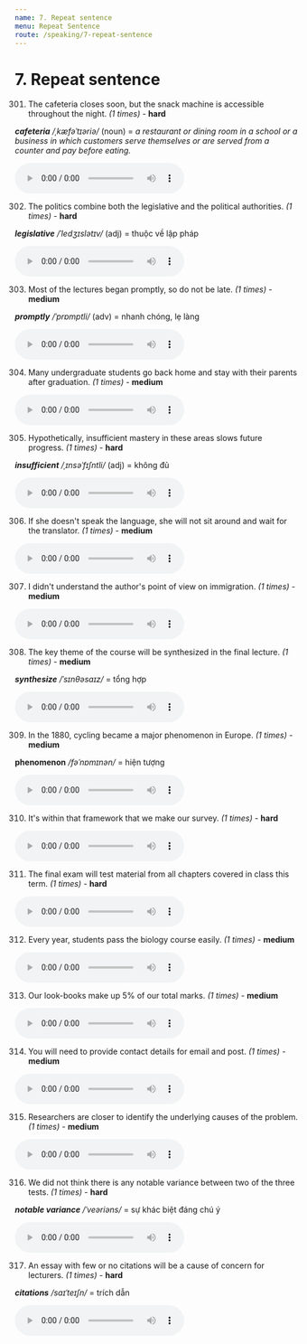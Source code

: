 ```yaml
---
name: 7. Repeat sentence
menu: Repeat Sentence
route: /speaking/7-repeat-sentence
---
```


# 7. Repeat sentence

301. The cafeteria closes soon, but the snack machine is accessible throughout the night. _(1 times)_ - **hard**

**_cafeteria_** _/ˌkæfəˈtɪəriə/_ (noun) = _a restaurant or dining room in a school or a business in which customers serve themselves or are served from a counter and pay before eating._

<audio controls>
  <source
    src="https://storage.googleapis.com/pte-assistant.appspot.com/app%2Ffiles%2Fph53etxamooxq8vq8d49bs-RS301.m4a?GoogleAccessId=firebase-adminsdk-t7i9w%40pte-assistant.iam.gserviceaccount.com&Expires=2524608000&Signature=VeLVDdmBgYOwaLotuwhgRHCx7xNlK86pBP29yhdv1I2jrHBE8Ra1IeobWMVGp4x43GeyssdoZLi9lYIxIJ7UsXK3oAe8d%2FGCrPSo%2B7vt2L2pNPPZ5oNlU22xXdTO%2F98iBYgMTK1whtP0FyWsoXQUogbN2EZUiMddtKHmGpOmlxHMU1KcAj2zkSSJ%2BNVotGgJOTsXEkFSydEw3mLRoshx%2BDhzTynQa9OL4xvuz84nrBbaDJgjsNb0Lky7vFMHWjDjRAmdZ8CcD2FFP9vzM9OEsn3iNKOM3CRRoJweWrJnk23eH17ogkd6%2BCy3zmixF4w4mzLu5uq10JGDLqje%2F2Yh5g%3D%3D"
    type="audio/mpeg"
  />
  Your browser does not support the audio element.
</audio>

302. The politics combine both the legislative and the political authorities. _(1 times)_ - **hard**

**_legislative_** _/ˈledʒɪslətɪv/_ (adj) = thuộc về lập pháp

<audio controls>
  <source
    src="https://storage.googleapis.com/pte-assistant.appspot.com/app%2Ffiles%2Fhxehf8050cmyojcsy2lwk-RS302.m4a?GoogleAccessId=firebase-adminsdk-t7i9w%40pte-assistant.iam.gserviceaccount.com&Expires=2524608000&Signature=Ve3h5np9U7XuPstvg9G258u5wbKdBZiMwCL5nQqLsEYu0Vd1oZ0i5%2BEiI%2FJf7s7GehtiK1oFnlBYSyplGjgF3%2BXwv3FtZuAeMr23kOY%2Ft1PyJaygkQxrqAcqZ8ZplFDZw9Mg8hkYmayNwSQJGeCHyOL4jhoEF7KUSt093K%2BP15u1CA0ZnMvrfHN%2BsrbsvH09xR7cp2UDiDCzcWVqM4kJ0OYUZUewqDlO%2BsSLQ78hE2A5fQNcIN8UkyIF0MF9kgskKdHKDLgvmx7DIXR7ocfJwtpcOOWXfJQqLwY3VbcGla3T8HUHieagiXkcdDOgu4Be%2FV0e3qGlYwqCp9vJJrspBA%3D%3D"
    type="audio/mpeg"
  />
  Your browser does not support the audio element.
</audio>

303. Most of the lectures began promptly, so do not be late. _(1 times)_ - **medium**

**_promptly_** _/ˈprɒmptli/_ (adv) = nhanh chóng, lẹ làng

<audio controls>
  <source
    src="https://storage.googleapis.com/pte-assistant.appspot.com/app%2Ffiles%2F9vyva2lb08puyf1bfbwsg-RS303.m4a?GoogleAccessId=firebase-adminsdk-t7i9w%40pte-assistant.iam.gserviceaccount.com&Expires=2524608000&Signature=iM5iXbputgzt2sGOSCsyvgPlQ2yoWirJ8eOoGdWrs4xeq9MkTn9s6tsaWfJh4iJBHccj4T4YvsbTyZ3GuZDAer5HseBBxLl6LYXZnkGWY3Mobkzun21jphehwtuuHQr%2FX1eW1qjrDJG3fzPOJzSgdSF7qI%2BT83EMMn7Aqe24ecOThxj7xlcpW9wKOVUMvs%2BTxmNrzfQqKhauUIglq8YemoM3oqVC4RkY4qlSp6pvsPonRY3lJzSq1afORdWQVYKX76CU8CumTDbpRwLG0j7yjyBIwR0%2BUCbyYf427Z%2FSuXUPzzpg4f3RbYfgFvPq2NPC9SUgTO00OHyEY1j6CKl15A%3D%3D"
    type="audio/mpeg"
  />
  Your browser does not support the audio element.
</audio>

304. Many undergraduate students go back home and stay with their parents after graduation. _(1 times)_ - **medium**

<audio controls>
  <source
    src="https://storage.googleapis.com/pte-assistant.appspot.com/app%2Ffiles%2Fv9tsvjljimo2ez7xhkt5ol-RS304.m4a?GoogleAccessId=firebase-adminsdk-t7i9w%40pte-assistant.iam.gserviceaccount.com&Expires=2524608000&Signature=AKS3R5fsxGJbIPoyTP3aQIZlIqVCQjmwge5mzAbGD00GRN9Qhx4g%2FvoKzb9Xp8ymgqSTZounae9gO7fdy4kXvYGz%2FRg22SlTtOLMfSEdbO3BlOSkBznZVyn2R0rcU6E%2BqHvzlCBC2f%2F5BhgqpVxWRoQ9oTIvfQYcGrbLcmlSUW6exNj%2BRNa3fyWZbwh6ZG8MXlw7xGmRC9qzZIf63oOoPT4Nu6BXnzyC7Mh4IxzgukDsiSBAyWQ3slvBKZXmHx%2FlbYJoFGcdjzAffdefjtZ%2BHBymY4I1xQhtDytp14xFjNgGW34xLw3%2F7WUXGMXszdlSpDUbtqfShV5v4YrN69VKDw%3D%3D"
    type="audio/mpeg"
  />
  Your browser does not support the audio element.
</audio>

305. Hypothetically, insufficient mastery in these areas slows future progress. _(1 times)_ - **hard**

**_insufficient_** _/ˌɪnsəˈfɪʃntli/_ (adj) = không đủ

<audio controls>
  <source
    src="https://storage.googleapis.com/pte-assistant.appspot.com/app%2Ffiles%2F08xno9s3emnvf4odgdh8qb-RS305.m4a?GoogleAccessId=firebase-adminsdk-t7i9w%40pte-assistant.iam.gserviceaccount.com&Expires=2524608000&Signature=Guq89Uy09I8d176mngHA0VkaFxlqB79ivN%2FuEci5hUy%2BxuW6WCWJ1xLXM6dErJ83RHigcA7T1dICxE0ZocI1V4LmBf1Sft%2FJRNLkaDB%2Bx7vdQY59TYlFeunCJvRNHxPO4qJVd0KAbEPOZPgvWgquTQQ0XtnNSAmwBPhTsjQ0fvFCU1HxwbCGM7SiHjh%2FaecKefQVujjuaCBbcJwrCuYA%2FF%2FecpLhBmyK%2FVOXKxY%2BrA3WlnIu2GiAfQkQvIl3EKBFY4B9l7cyzswYW4h1jdSaF0KctOvPyThpX6HAwnsbRjGP3k3MhRdo8YEHzKR%2B0KycRJwb3cmUMNrxInXbO%2Bj3%2BQ%3D%3D"
    type="audio/mpeg"
  />
  Your browser does not support the audio element.
</audio>

306. If she doesn't speak the language, she will not sit around and wait for the translator. _(1 times)_ - **medium**

<audio controls>
  <source
    src="https://storage.googleapis.com/pte-assistant.appspot.com/app%2Ffiles%2F4seiuw3nwiv0krnpiq0oa5p-RS306.m4a?GoogleAccessId=firebase-adminsdk-t7i9w%40pte-assistant.iam.gserviceaccount.com&Expires=2524608000&Signature=H997ScAGrJ9d54zuO8qmIDDjHFPSQ%2Bk7kVn3H%2BYzsIbknEG%2BjhWeAvds92%2BlelmbhDVVdBKUeBJy6km74gPo7r0B7H4FdLsPzavM%2FBjV181Q2AYFBnrfcgwZPBol16I%2F35hbfgUQwjASmS9IYrnQUr1d7sYG5MuOONRL%2FJS1dkBpOPwZtJ2ii1mUhlTOjDOw6lrbCjO1MOu9BZCT15e4afCm6fTKHWlCFjmfy1DvixG5uCSqgMbZpZIYEtJyPHtjF%2FUyDBL6nyfn5gJiM%2BPhuNG1xocn119YdnvAb3SfjGAdwZgtvDPqa3CG3bEiLEF0VWrfo9ZFaZaxJjRS8miy2g%3D%3D"
    type="audio/mpeg"
  />
  Your browser does not support the audio element.
</audio>

307. I didn't understand the author's point of view on immigration. _(1 times)_ - **medium**

<audio controls>
  <source
    src="https://storage.googleapis.com/pte-assistant.appspot.com/app%2Ffiles%2F810itkw0womo1knxnd0p8-RS307.m4a?GoogleAccessId=firebase-adminsdk-t7i9w%40pte-assistant.iam.gserviceaccount.com&Expires=2524608000&Signature=Xz%2Fg%2FpFyVxqDiBD4x3Zd%2FlfbBAl4M5TR83GBpvIQPS%2FyjTcuqQSWVsZbFrMe40I7lZmOisOSRqYsPmerY%2B1xniJDNBinRvxvpqGSBxok9pwtUxPzX7BIhKX7gkGH6IejVPQcWop9KB2kRVeNeHiKd4Or0gMg8a5pCpMYvYM0LmOzD3mKTDKGEWSlasmvEummFPQ8V9eoqsIyqEzOmTX0ZLaSYS0qd%2FsFAaseOP2toDXmZhyE64JukljDxiIeOnS0hXJY2MHCWDZMsoJldy8jUieyeREiwQjPxikoQ%2FG0cAyLWSaR6ZbeiSY%2BKaPPcxp81aR0lNk2VDWMaM6M3sbspQ%3D%3D"
    type="audio/mpeg"
  />
  Your browser does not support the audio element.
</audio>

308. The key theme of the course will be synthesized in the final lecture. _(1 times)_ - **medium**

**_synthesize_** _/ˈsɪnθəsaɪz/_ = tổng hợp

<audio controls>
  <source
    src="https://storage.googleapis.com/pte-assistant.appspot.com/app%2Ffiles%2Fiqyvf2xash5978mx2efir-RS308.m4a?GoogleAccessId=firebase-adminsdk-t7i9w%40pte-assistant.iam.gserviceaccount.com&Expires=2524608000&Signature=gMS3pADxHplhEsgl7tezMGICNt175PTggmNtrkOZYUAVVi9JgTDWLmROq%2FsvrkK2avclnaVxLHhfjERA7rEYDJ6niB6E%2BJbH7%2BlUP7qhO2TodpAiKlaXLYayjRTROTXGMtp2AU668GLseSAK%2BS6UXjhnv9TC%2BWGY0%2Frl9suh5ST8Wz4kCbzeriR6%2FgBZNMjEPeChtHPcc25QtTS9hYUoMZ%2F0S7qQS3zqIiuNenykOFo1UJmyXoq2N8rKhYoi0VKkLw%2FpeVC7Ke9g4DcbwPZAXHeTb9QEB0Bbm%2B%2B5hcveAE7tRNWzyGvOlLNbQNMJP6S6hvUp0GQhNX9R89Faj2MdPA%3D%3D"
    type="audio/mpeg"
  />
  Your browser does not support the audio element.
</audio>

309. In the 1880, cycling became a major phenomenon in Europe. _(1 times)_ - **medium**

**phenomenon** _/fəˈnɒmɪnən/_ = hiện tượng

<audio controls>
  <source
    src="https://storage.googleapis.com/pte-assistant.appspot.com/app%2Ffiles%2Fyyaqoz4k8ggm6t6d43huys-RS309.m4a?GoogleAccessId=firebase-adminsdk-t7i9w%40pte-assistant.iam.gserviceaccount.com&Expires=2524608000&Signature=h8Swr0Ui%2BPfpQ2rLcqwWpkMRpAJ0Eg%2FvLqAbTqlZsbb9jHd8SjnAq2OmGRTn4D2%2B7%2Bxu%2BkUpl%2B8Elx1IST5DS7LFmYfeS9S5yE%2Fr1I2svSN3%2BejPLiO49eC%2FnDDpSUMgAlBX0eAnkBN4Q5NkOZK47rbuyCwL1%2F02nVnWSlmuHIlmuJO1GASN0WJ0GTe8wWPMqGB0sL%2FHLG3QDdf2W3YL%2Bxbee54bF7TWRzf990rlj74yQDn0QccPCtwJ15h4FWf4kM0OIlRxTvkJV%2FdzX7qerTmWnp8B9P8N3CL1SYsqbVAfRY6ojbkSEBWAxQp56Kjpo6kAL0iJ%2BemOaNSihK%2BAlQ%3D%3D"
    type="audio/mpeg"
  />
  Your browser does not support the audio element.
</audio>

310. It's within that framework that we make our survey. _(1 times)_ - **hard**

<audio controls>
  <source
    src="https://storage.googleapis.com/pte-assistant.appspot.com/app%2Ffiles%2Fx6n4frbc1wgkcnp1xva3x-RS310.m4a?GoogleAccessId=firebase-adminsdk-t7i9w%40pte-assistant.iam.gserviceaccount.com&Expires=2524608000&Signature=b%2FfE%2FOxLxY0QoxXYD2qzNwVy9gEMV9er55v8%2BEBytjWYB5hogmAgMWb%2BIqGBIaKY2FXie6cOs6GK4Gimo0eGuE6IpLKE4TW4ScFwQwk%2B2uFTyT%2FQ0YbRzaPmBszFx99Y2RPXCyUQ%2Bfk6tOsMBewi8VX%2FS%2FUxCuIyq6r%2F%2FMnm%2FqA9fjSPVvqr7CDl%2BZoorOj6pQu9mo7b5yfQzEaoU8klSFf5TkkwsgYBAW64TRzTUdAKv9obzGBVMNVTQdUN0CK2h4ASEHdmxCsVryfuzxAnV6V178vVy%2BTkrxV59NFVMTyRb8kc%2BVeCw353CO2CMQ0mfC2yxFAgqhyHRmIT0FF1dA%3D%3D"
    type="audio/mpeg"
  />
  Your browser does not support the audio element.
</audio>

311. The final exam will test material from all chapters covered in class this term. _(1 times)_ - **hard**

<audio controls>
  <source
    src="https://storage.googleapis.com/pte-assistant.appspot.com/app%2Ffiles%2Flfnbo8ghz7jkayogztu23-RS311.m4a?GoogleAccessId=firebase-adminsdk-t7i9w%40pte-assistant.iam.gserviceaccount.com&Expires=2524608000&Signature=SYU3pF4M3gKkNpmlzp3koLpMT7mIjlOisZ%2FGgX%2BMRx1RGSO8476a3Ue1TvC7FzP7oqg%2Bwi%2FapFRjEbx5ApSOrqwXFfEgcIFHqUOJhxudYK3vS6PDkjKQ6Gg3Ymsyca2T5ROBwkOL662cc47S05AvkmVS0aKyl0MUmcV%2B1JMVuzN7tQwY3wPptcp%2BxHA1%2BQw6GkoOM79XrcmavaMbQiIxrAb2lbwjITKfR%2BManBMZ%2Bb7PNXGFxozWNOnYZuetoSbyNMu0aPDN3fGj2aTHEAr2r7Ta4QEFeWfCXEThvlbelMe2BWg5lTPPkOXRySHWAO3yojitTkRHDr4BQLqKGrZQAQ%3D%3D"
    type="audio/mpeg"
  />
  Your browser does not support the audio element.
</audio>

312. Every year, students pass the biology course easily. _(1 times)_ - **medium**

<audio controls>
  <source
    src="https://storage.googleapis.com/pte-assistant.appspot.com/app%2Ffiles%2F67tnepbfn8yvxcz0o34kko-RS312.wav?GoogleAccessId=firebase-adminsdk-t7i9w%40pte-assistant.iam.gserviceaccount.com&Expires=2524608000&Signature=TJ%2B8xLjjRijRF9P7sv7GgDgzott77q8T739tZTAGT7WOi1sVAYr57MIZpGkCYh%2FP1kB27UvCbM1mkcfiAjHMcztN%2BS571b0LF6DWqeE%2BUT7oDEEvSYOX%2BUPfZd2AIAxp%2BUfJfBGpS7fFdxQowVo9JmGeeNPHYlDKsGzzDNoAc02k5B8U4NOSLAthmvq6N5j74fsrHt4m%2BzRYzSBAHzbXyLNinoOKEba%2BA5UWUheG1lo%2Fbx%2BPJMbd1N3H2dYN9h2NlPLBY%2BPP8vY7f1At8VTrvexm8iiImf%2FQFhuJAEBnasGKSAZvfHPZBDovwdut3B%2BeUzIh08GmpFKREaW7lHsi4A%3D%3D"
    type="audio/mpeg"
  />
  Your browser does not support the audio element.
</audio>

313. Our look-books make up 5% of our total marks. _(1 times)_ - **medium**

<audio controls>
  <source
    src="https://storage.googleapis.com/pte-assistant.appspot.com/app%2Ffiles%2Fn0yq8nmjb7e1kinpmrdbpb-RS313.m4a?GoogleAccessId=firebase-adminsdk-t7i9w%40pte-assistant.iam.gserviceaccount.com&Expires=2524608000&Signature=Zr8zBkCitgx63sDzvpCNuKq05H9BL1t96daQMEcHiWQg0w3T1oYntQlREwAdGU5R4VzKzgk%2FX3N0ibN2YTE1Iy0JqJ8PlcpD5ooJIKjRmCvUABpeAqoqX393Iwgvamw3XybchQFHkFzf8%2FIYu%2FQXOg5qVG%2B95IK66v3DLNfXhp6lv%2B3MJv4wDZ16IN6lQE%2BRTngnGtMsVUef2VSoAmVTN34G8CiVqcPlBDOM3V0cTZKN7WKUjtCLMBBKh6psXl51GIW%2BzI07biMfuIrhDffiRm5Qykn0ZZOR0%2BKveXcynRh%2FbnGREiXXJQzPbC8F4SCOy4zZPMiqcDD1eBHyRItIBw%3D%3D"
    type="audio/mpeg"
  />
  Your browser does not support the audio element.
</audio>

314. You will need to provide contact details for email and post. _(1 times)_ - **medium**

<audio controls>
  <source
    src="https://storage.googleapis.com/pte-assistant.appspot.com/app%2Ffiles%2F7nlxakfchq8ntzmp6lpnpb-RS314.m4a?GoogleAccessId=firebase-adminsdk-t7i9w%40pte-assistant.iam.gserviceaccount.com&Expires=2524608000&Signature=h%2Bu3DxRQ242Az6F6Dt2yWlObSyZEvaHASo6A0pjn3FU1%2FlnJrwTNVaFyfAE%2BHK99o08hJEcU35xD5vmbalTifjQb2vkJuR7oPZW%2Fz939jFTbbVAtFkfolNCcfhN8jJDgm7u6IKBSN6wRjCA%2F%2FlGlbI8OQWhqAVM5WCSzsBmTfSNUKRH6TYVGQ2TT7FMcAEmpVpY%2Fsp%2FJp9Jwfm2Lq6F7T4qqJuP9gOVaR4OTt50RfI2Fk4NBebuJsf8Y%2FPkvUnYW6%2BMRsZeA2ZKlZp8DJw6l0Krfrebk8Lg8e%2Bg62kz6yrwExnD571ZvF9BPXl%2BoAVnV7vaNYvaZ%2Bz%2F%2FR6%2BrabnMTA%3D%3D"
    type="audio/mpeg"
  />
  Your browser does not support the audio element.
</audio>

315. Researchers are closer to identify the underlying causes of the problem. _(1 times)_ - **medium**

<audio controls>
  <source
    src="https://storage.googleapis.com/pte-assistant.appspot.com/app%2Ffiles%2F35b4vc7pf8290evtutcl8q-RS315.m4a?GoogleAccessId=firebase-adminsdk-t7i9w%40pte-assistant.iam.gserviceaccount.com&Expires=2524608000&Signature=fwK4nafskhomNqZgfmjTt5uuRURBcNbB5gHCIra2Z7GtkB5Y2XrD6fyyzqOn3009jlRnTXFe%2F8dKijEYc4PyB8qDO0UwxvnxDF5UyEk4J0z6lcNqrVYlueYWjCEE53AuzARvlm2YRQ8msUGumj6y9BgVZu1YIHhLd24tJk1%2BYwYgKkxnVSzoM0MrbE7i8hZsKX1uMNEnrfLMEnc4lQBYQ6WtuEzWAHARFo1vY8rzcbTaRo5oEWuPqqTG3n5JPXojvt4lMXU60wKkucYEgs8HHEgp9BUK6BVF%2BzvWPIX1SVCjOF4ptUouqL4bNGlZfROc0fw6rDn2f%2Fbn2Os384DqTQ%3D%3D"
    type="audio/mpeg"
  />
  Your browser does not support the audio element.
</audio>

316. We did not think there is any notable variance between two of the three tests. _(1 times)_ - **hard**

**_notable variance_** _/ˈveəriəns/_ = sự khác biệt đáng chú ý  

<audio controls>
  <source
    src="https://storage.googleapis.com/pte-assistant.appspot.com/app%2Ffiles%2Fvgjlw9di5glbmnne4orwmt-RS316.m4a?GoogleAccessId=firebase-adminsdk-t7i9w%40pte-assistant.iam.gserviceaccount.com&Expires=2524608000&Signature=KEKbv%2F%2BTpoDqWzYJFsX0YQLZTJfzHJ1fzx3Mq03lQRezK5OpehlEkqFMjWAwA7cb8ZmzbEz3isgVY8USMzEtqRWCF6CWMP%2Fy4u2Pv6mWcFZnYbvcbZDFE6ttIwIeLKkELzRkW8TqBofw%2BChZ6O%2BJwXI2OM677H1lerL3op6DA6bndNDPce5zU3F%2FYmxn25pgvZ0JmpqoGrG2%2F%2F75u0Uf7QWni98vWegNq5WpxXVgLm9vGZzNjiCd%2F9LCWn0xaDEUZFumA0oz0NfNdih0xIEMHV%2FH7pZYO8KZBVXDIMEAOIJZhz0CVBQdvcAF3egr3wujiMyDJtvzZ%2BmTeITK7FSuWQ%3D%3D"
    type="audio/mpeg"
  />
  Your browser does not support the audio element.
</audio>

317. An essay with few or no citations will be a cause of concern for lecturers. _(1 times)_ - **hard**

**_citations_** _/saɪˈteɪʃn/_ = trích dẫn

<audio controls>
  <source
    src="https://storage.googleapis.com/pte-assistant.appspot.com/app%2Ffiles%2Fqmsud3pn38friuu6m16hw-RS317.m4a?GoogleAccessId=firebase-adminsdk-t7i9w%40pte-assistant.iam.gserviceaccount.com&Expires=2524608000&Signature=SxZxiChZ%2BcUWVHV2a%2BuyWm2W6kcCbbEWI%2Bh4RVTYmQ9Gfc37slnjfb4Y1NfebU42%2BR6cgL%2BTp2SOqzItDTtemE4OlIOndLVGqPSfi47TZPsVFXF96m3lmgtAERwT6l2NIwuev5y%2FA0x%2FQq1pIB4ScpfZ0R%2FLZ8%2B0Qs1rCgK4tWgPcRB1vbD%2BUVRGo4T14mzccAs2UNUHTRRkicEhJIu9El8IVZDQERilG6FsAZZqbSN8sUD%2Bms77spIbR7R3plqJvMbnPqbDu3SVuYAXuqCxEOvk2qa1rD%2F49AxVttdjJRZm4ASCRMCNKmUQl28X3pcVmwBgbSvAM7MQTUBoWu1Xqg%3D%3D"
    type="audio/mpeg"
  />
  Your browser does not support the audio element.
</audio>